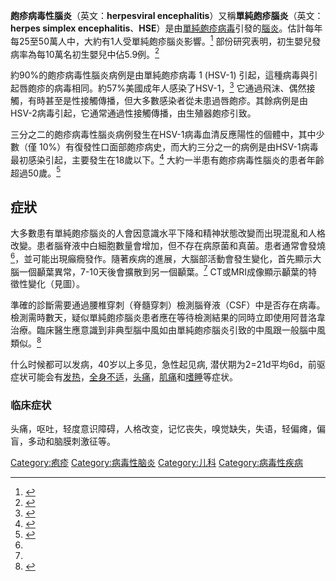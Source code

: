 {{medical}}{{Infobox medical condition
 | Name           = Herpesviral encephalitis
 | Image          = Hsv_encephalitis.jpg
 | Caption        = coronal T2-weighted MR image shows high signal in the temporal lobes including hippocampal formations and parahippogampal gyrae, insulae, and right inferior frontal gyrus. A [[brain_biopsy|brain biopsy]] was performed and the histology was consistent with encephalitis. PCR was repeated on the biopsy specimen and was positive for HSV
 | DiseasesDB     = 
 | ICD10          = {{ICD10|B|00|4|b|00}}
 | ICD9           = {{ICD9|054.3}}
 | ICDO           = 
 | OMIM           = 
 | MedlinePlus    = 
 | eMedicineSubj  = article
 | eMedicineTopic = 1165183
 | eMedicine_mult = {{eMedicine2|article|341142}}
 | MeshID         = 
}}
'''皰疹病毒性腦炎'''（英文：'''herpesviral encephalitis'''）又稱'''單純皰疹腦炎'''（英文：'''herpes simplex encephalitis'''、'''HSE'''）是由[[單純皰疹病毒|單純皰疹病毒]]引發的[[腦炎|腦炎]]。估計每年每25至50萬人中，大約有1人受單純皰疹腦炎影響。<ref name="pmid16675036">{{cite journal | vauthors = Whitley RJ | title = Herpes simplex encephalitis: adolescents and adults | journal = Antiviral Research | volume = 71 | issue = 2–3 | pages = 141–8 | date = September 2006 | pmid = 16675036 | doi = 10.1016/j.antiviral.2006.04.002 }}</ref> 部份研究表明，初生嬰兒發病率為每10萬名初生嬰兒中佔5.9例。<ref name="pmid16740836">{{cite journal | vauthors = Kropp RY, Wong T, Cormier L, Ringrose A, Burton S, Embree JE, Steben M | s2cid = 9632498 | title = Neonatal herpes simplex virus infections in Canada: results of a 3-year national prospective study | journal = Pediatrics | volume = 117 | issue = 6 | pages = 1955–62 | date = June 2006 | pmid = 16740836 | doi = 10.1542/peds.2005-1778 }}</ref>

約90%的皰疹病毒性腦炎病例是由單純皰疹病毒 1 (HSV-1) 引起，這種病毒與引起唇皰疹的病毒相同。約57%美國成年人感染了HSV-1，<ref name=pmid16926356>{{cite journal | vauthors = Xu F, Sternberg MR, Kottiri BJ, McQuillan GM, Lee FK, Nahmias AJ, Berman SM, Markowitz LE | title = Trends in herpes simplex virus type 1 and type 2 seroprevalence in the United States | journal = JAMA | volume = 296 | issue = 8 | pages = 964–73 | date = August 2006 | pmid = 16926356 | doi = 10.1001/jama.296.8.964 | doi-access = free }}</ref> 它通過飛沫、偶然接觸，有時甚至是性接觸傳播，但大多數感染者從未患過唇皰疹。其餘病例是由HSV-2病毒引起，它通常通過性接觸傳播，由生殖器皰疹引致。

三分之二的皰疹病毒性腦炎病例發生在HSV-1病毒血清反應陽性的個體中，其中少數（僅 10%）有復發性口面部皰疹病史，而大約三分之一的病例是由HSV-1病毒最初感染引起，主要發生在18歲以下。<ref name="pmid16675036">{{cite journal | vauthors = Whitley RJ | title = Herpes simplex encephalitis: adolescents and adults | journal = Antiviral Research | volume = 71 | issue = 2–3 | pages = 141–8 | date = September 2006 | pmid = 16675036 | doi = 10.1016/j.antiviral.2006.04.002 }}</ref> 大約一半患有皰疹病毒性腦炎的患者年齡超過50歲。<ref name="pmid11853816">{{cite journal | vauthors = Whitley RJ, Gnann JW | s2cid = 5980017 | title = Viral encephalitis: familiar infections and emerging pathogens | journal = Lancet | volume = 359 | issue = 9305 | pages = 507–13 | date = February 2002 | pmid = 11853816 | doi = 10.1016/S0140-6736(02)07681-X }}</ref>

== 症狀 ==
大多數患有單純皰疹腦炎的人會因意識水平下降和精神狀態改變而出現混亂和人格改變。患者腦脊液中白細胞數量會增加，但不存在病原菌和真菌。患者通常會發燒<ref name=pmid16675036/>，並可能出現癲癇發作。隨著疾病的進展，大腦部活動會發生變化，首先顯示大腦一個顳葉異常，7-10天後會擴散到另一個顳葉。<ref name=pmid16675036/> CT或MRI成像顯示顳葉的特徵性變化（見圖）。

準確的診斷需要通過腰椎穿刺（脊髓穿刺）檢測腦脊液（CSF）中是否存在病毒。檢測需時數天，疑似單純皰疹腦炎患者應在等待檢測結果的同時立即使用阿昔洛韋治療。臨床醫生應意識到非典型腦中風如由單純皰疹腦炎引致的中風跟一般腦中風類似。<ref>{{Cite web |url=https://www.researchgate.net/publication/332427377_An_Unusual_Stroke-Like_Presentation_of_HSV_Encephalitis |title=存档副本 |access-date=2022-03-03 |archive-date=2020-04-27 |archive-url=https://web.archive.org/web/20200427064139/https://www.researchgate.net/publication/332427377_An_Unusual_Stroke-Like_Presentation_of_HSV_Encephalitis |dead-url=no }}</ref>

什么时候都可以发病，40岁以上多见，急性起见病, 潜伏期为2=21d平均6d，前驱症状可能会有[[发热|发热]]，[[全身不适|全身不适]]，[[头痛|头痛]]，[[肌痛|肌痛]]和[[嗜睡|嗜睡]]等症状。

=== 临床症状 ===
头痛，呕吐，轻度意识障碍，人格改变，记忆丧失，嗅觉缺失，失语，轻偏瘫，偏盲，多动和脑膜刺激征等。 


[[Category:疱疹|Category:疱疹]]
[[Category:病毒性脑炎|Category:病毒性脑炎]]
[[Category:儿科|Category:儿科]]
[[Category:病毒性疾病|Category:病毒性疾病]]